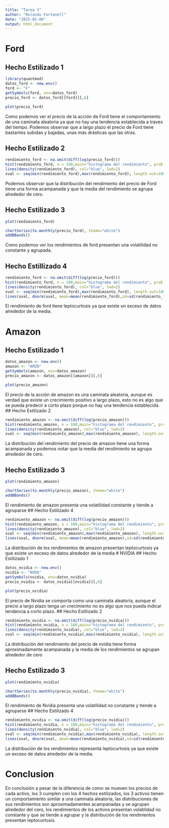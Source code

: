 ```yaml
---
title: "Tarea 3"
author: "Rolando Fortanell"
date: "2025-02-06"
output: html_document
---
```




# Ford
## Hecho Estilizado 1
```r
library(quantmod)
datos_ford <- new.env()
ford <- "F"
getSymbols(ford, env=datos_ford)
precio_ford <- datos_ford[[ford]][,6]

plot(precio_ford)
```
Como podemos ver el precio de la acción de Ford tiene el comportamiento de una caminata aleatoria ya que no hay una tendencia establecida a traves del tiempo. Podemos observar que a largo plazo el precio de Ford tiene bastantes subidas y bajadas, unas más drásticas que las otras. 

## Hecho Estilizado 2
```r
rendimiento_ford <- na.omit(diff(log(precio_ford)))
hist(rendimiento_ford, n = 100,main="histograma del rendimiento", prob = TRUE)
lines(density(rendimiento_ford), col="blue", lwd=2)
xval <- seq(min(rendimiento_ford),max(rendimiento_ford), length.out=100)
```
Podemos observar que la distribución del rendimiento del precio de Ford tiene una forma acampanada y que la media del rendimiento se agrupa alrededor de cero.

## Hecho Estilizado 3

```r
plot(rendimiento_ford)
```

```r
chartSeries(to.monthly(precio_ford), theme="white")
addBBands()
```
Como podemos ver los rendimientos de ford presentan una volatilidad no constante y agrupada. 

## Hecho Estillizado 4
```r
rendimiento_ford <- na.omit(diff(log(precio_ford)))
hist(rendimiento_ford, n = 100,main="histograma del rendimiento", prob = TRUE)
lines(density(rendimiento_ford), col="blue", lwd=2)
xval <- seq(min(rendimiento_ford),max(rendimiento_ford), length.out=100)
lines(xval, dnorm(xval, mean=mean(rendimiento_ford),sd=sd(rendimiento_ford)), col="darkgreen",lwd=3)
```
El rendimiento de ford tiene leptocurtosis ya que existe un exceso de datos alrededor de la media.


# Amazon

## Hecho Estilizado 1
```r
datos_amazon <- new.env()
amazon <- "AMZN"
getSymbols(amazon, env=datos_amazon)
precio_amazon <- datos_amazon[[amazon]][,6]

plot(precio_amazon)
```
El precio de la acción de amazon es una caminata aleatoria, aunque es verdad que existe un crecimiento positivo a largo plazo, esto no es algo que se pueda predecir a corto plazo porque no hay una tendencia establecida.
## Hecho Estilizado 2
```r
rendimiento_amazon <- na.omit(diff(log(precio_amazon)))
hist(rendimiento_amazon, n = 100,main="histograma del rendimiento", prob = TRUE)
lines(density(rendimiento_amazon), col="blue", lwd=2)
xval <- seq(min(rendimiento_amazon),max(rendimiento_amazon), length.out=100)
```
La distribución del rendimiento del precio de amazon tiene una forma acampanada y podemos notar que la media del rendimiento se agrupa alrededor de cero.

## Hecho Estilizado 3

```r
plot(rendimiento_amazon)
```


```r
chartSeries(to.monthly(precio_amazon), theme="white")
addBBands()
```
El rendimiento de amazon presenta una volatilidad constante y tiende a agruparse
## Hecho Estilizado 4
```r
rendimiento_amazon <- na.omit(diff(log(precio_amazon)))
hist(rendimiento_amazon, n = 100,main="histograma del rendimiento", prob = TRUE)
lines(density(rendimiento_amazon), col="blue", lwd=2)
xval <- seq(min(rendimiento_amazon),max(rendimiento_amazon), length.out=100)
lines(xval, dnorm(xval, mean=mean(rendimiento_amazon),sd=sd(rendimiento_amazon)), col="darkgreen",lwd=3)
```
La distribución de los rendimientos de amazon presentan leptocurtosis ya que existe un exceso de datos alrededor de la media
# NVIDIA
## Hecho Estilizado 1
```r
datos_nvidia <- new.env()
nvidia <- "NVDA"
getSymbols(nvidia, env=datos_nvidia)
precio_nvidia <- datos_nvidia[[nvidia]][,6]

plot(precio_nvidia)
```
El precio de Nvidia se comporta como una caminata aleatoria, aunque el precio a largo plazo tenga un crecimiento no es algo que nos pueda indicar tendencia a corto plazo.
## Hecho Estilizado 2
```r
rendimiento_nvidia <- na.omit(diff(log(precio_nvidia)))
hist(rendimiento_nvidia, n = 100,main="histograma del rendimiento", prob = TRUE)
lines(density(rendimiento_nvidia), col="blue", lwd=2)
xval <- seq(min(rendimiento_nvidia),max(rendimiento_nvidia), length.out=100)
```
La distribución del rendimiento del precio de nvidia tiene forma aproximadamente acampanada y la media de los rendimientos se agrupan alrededor de cero

## Hecho Estilizado 3

```r
plot(rendimiento_nvidia)
```

```r
chartSeries(to.monthly(precio_nvidia), theme="white")
addBBands()
```
El rendimiento de Nvidia presenta una volatilidad no constante y tiende a agruparse
## Hecho Estilizado 4
```r
rendimiento_nvidia <- na.omit(diff(log(precio_nvidia)))
hist(rendimiento_nvidia, n = 100,main="histograma del rendimiento", prob = TRUE)
lines(density(rendimiento_nvidia), col="blue", lwd=2)
xval <- seq(min(rendimiento_nvidia),max(rendimiento_nvidia), length.out=100)
lines(xval, dnorm(xval, mean=mean(rendimiento_nvidia),sd=sd(rendimiento_nvidia)), col="darkgreen",lwd=3)
```
La distribución de los rendimientos representa leptocurtosis ya que existe un exceso de datos alrededor de la media.

# Conclusion
En conclusión a pesar de la diferencia de como se mueven los precios de cada activo, los 3 cumplen con los 4 hechos estilizados, los 3 activos tienen un comportamiento similar a una caminata aleatoria, las distribuciones de sus rendimientos son aproximadamentes acampanadas y se agrupan alrededor del cero, los rendimientos de los activos presentan volatilidad no constante y que se tiende a agrupar y la distribución de los rendmientos presentan leptocurtosis.
